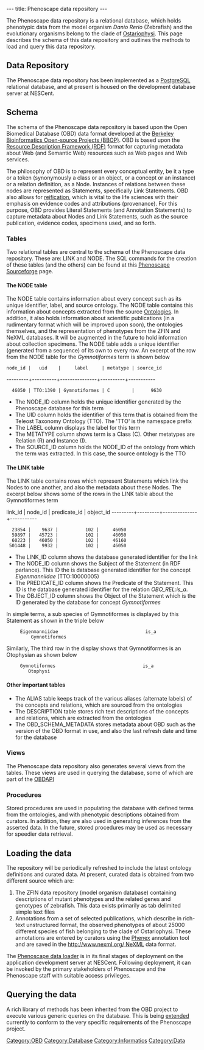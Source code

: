 ---
title: Phenoscape data repository
---

The Phenoscape data repository is a relational database, which holds phenotypic data from the model organism ''Danio Rerio'' (Zebrafish) and the evolutionary organisms belong to the clade of [http://tolweb.org/Ostariophysi/15077 Ostariophysi]. This page describes the schema of this data repository and outlines the methods to load and query this data repository.

== Data Repository ==

The Phenoscape data repository has been implemented as a [http://www.postgresql.org/ PostgreSQL] relational database, and at present is housed on the development database server at NESCent.

== Schema ==

The schema of the Phenoscape data repository is based upon the Open Biomedical Database (OBD) data format developed at the [http://www.berkeleybop.org/ Berkeley Bioinformatics Open-source Projects (BBOP)]. OBD is based upon the [http://www.w3.org/RDF Resource Description Framework (RDF)] format for capturing metadata about Web (and Semantic Web) resources such as Web pages and Web services.

The philosophy of OBD is to represent every conceptual entity, be it a type or a token (synonymously a class or an object, or a concept or an instance) or a relation definition, as a Node. Instances of relations between these nodes are represented as Statements, specifically Link Statements. OBD also allows for [http://en.wikipedia.org/wiki/Reification_(computer_science) reification], which is vital to the life sciences with their emphasis on evidence codes and attributions (provenance). For this purpose, OBD provides Literal Statements (and Annotation Statements) to capture metadata about Nodes and Link Statements, such as the source publication, evidence codes, specimens used, and so forth.

=== Tables ===

Two relational tables are central to the schema of the Phenoscape data repository. These are: LINK and NODE. The SQL commands for the creation of these tables (and the others) can be found at this [http://phenoscape.svn.sourceforge.net/viewvc/phenoscape/trunk/src/Database/sql/obd/obd-core-schema.sql?view=markup Phenoscape Sourceforge] page.

==== The NODE table ====

The NODE table contains information about every concept such as its unique identifier, label, and source ontology. The NODE table contains this information about concepts extracted from the source [[Ontologies]]. In addition, it also holds information about scientific publications (in a rudimentary format which will be improved upon soon), the ontologies themselves, and the representation of phenotypes from the ZFIN and NeXML databases. It will be augmented in the future to hold information about collection specimens. The NODE table adds a unique identifier (generated from a sequence) of its own to every row. An excerpt of the row from the NODE table for the ''Gymnotiformes'' term is shown below

<javascript>

 node_id |   uid    |     label     | metatype | source_id
---------+----------+---------------+----------+-----------
   46050 | TTO:1390 | Gymnotiformes | C        |      9630

</javascript>

* The NODE_ID column holds the unique identifier generated by the Phenoscape database for this term
* The UID column holds the identifier of this term that is obtained from the Teleost Taxonomy Ontology (TTO). The 'TTO' is the namespace prefix
* The LABEL column displays the label for this term
* The METATYPE column shows term is a Class (C). Other metatypes are Relation (R) and Instance (I).
* The SOURCE_ID column holds the NODE_ID of the ontology from which the term was extracted. In this case, the source ontology is the TTO

==== The LINK table ====

The LINK table contains rows which represent Statements which link the Nodes to one another, and also the metadata about these Nodes. The excerpt below shows some of the rows in the LINK table about the Gymnotiformes term

<javascript>

link_id |  node_id | predicate_id | object_id
---------+---------+--------------+-----------
   23854 |    9637 |          102 |     46050
   59897 |   45723 |          102 |     46050
   60223 |   46050 |          102 |     46160
  501448 |    9932 |          102 |     46050

</javascript>

* The LINK_ID column shows the database generated identifier for the link
* The NODE_ID column shows the Subject of the Statement (in RDF parlance). This ID the is database generated identifier for the concept ''Eigenmanniidae'' (TTO:10000005)
* The PREDICATE_ID column shows the Predicate of the Statement. This ID is the database generated identifier for the relation ''OBO_REL:is_a''.
* The OBJECT_ID column shows the Object of the Statement which is the ID generated by the database for concept ''Gymnotiformes''

In simple terms, a sub species of Gymnotiformes is displayed by this Statement as shown in the triple below

<javascript>
      Eigenmanniidae                                is_a                        Gymnotiformes
</javascript>

Similarly, The third row in the display shows that Gymnotiformes is an Otophysian as shown below

<javascript>
      Gymnotiformes                                is_a                        Otophysi
</javascript>

==== Other important tables ====

* The ALIAS table keeps track of the various aliases (alternate labels) of the concepts and relations, which are sourced from the ontologies
* The DESCRIPTION table stores rich text descriptions of the concepts and relations, which are extracted from the ontologies
* The OBD_SCHEMA_METADATA stores metadata about OBD such as the version of the OBD format in use, and also the last refresh date and time for the database

=== Views ===

The Phenoscape data repository also generates several views from the tables. These views are used in querying the database, some of which are part of the [[OBD API Documentation | OBDAPI]]

=== Procedures ===

Stored procedures are used in populating the database with defined terms from the ontologies, and with phenotypic descriptions obtained from curators. In addition, they are also used in generating inferences from the asserted data. In the future, stored procedures may be used as necessary for speedier data retrieval.

== Loading the data ==

The repository will be periodically refreshed to include the latest ontology definitions and curated data. At present, curated data is obtained from two different source which are:
# The ZFIN data repository (model organism database) containing descriptions of mutant phenotypes and the related genes and genotypes of zebrafish. This data exists primarily as tab delimited simple text files
# Annotations from a set of selected publications, which describe in rich-text unstructured format, the observed phenotypes of about 25000 different species of fish belonging to the clade of Ostariophysi. These annotations are entered by curators using the [[Phenex]] annotation tool and are saved in the [[http://www.nexml.org/ NeXML]] data format.

The [[Phenoscape data loader]] is in its final stages of deployment on the application development server at NESCent. Following deployment, it can be invoked by the primary stakeholders of Phenoscape and the Phenoscape staff with suitable access privileges.

== Querying the data ==

A rich library of methods has been inherited from the OBD project to execute various generic queries on the database. This is being [[Queries|extended]] currently to conform to the very specific requirements of the Phenoscape project.

[[Category:OBD]]
[[Category:Database]]
[[Category:Informatics]]
[[Category:Data]]